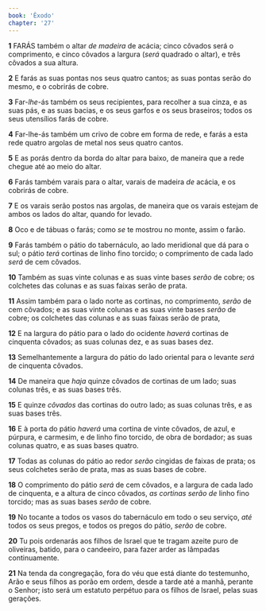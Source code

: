 ```yaml
---
book: 'Êxodo'
chapter: '27'
---
```


**1** FARÁS também o altar _de madeira_ de acácia; cinco côvados será o comprimento, e cinco côvados a largura (_será_ quadrado o altar), e três côvados a sua altura.

**2** E farás as suas pontas nos seus quatro cantos; as suas pontas serão do mesmo, e o cobrirás de cobre.

**3** Far-_lhe_-ás também os seus recipientes, para recolher a sua cinza, e as suas pás, e as suas bacias, e os seus garfos e os seus braseiros; todos os seus utensílios farás de cobre.

**4** Far-lhe-ás também um crivo de cobre em forma de rede, e farás a esta rede quatro argolas de metal nos seus quatro cantos.

**5** E as porás dentro da borda do altar para baixo, de maneira que a rede chegue até ao meio do altar.

**6** Farás também varais para o altar, varais de madeira _de_ acácia, e os cobrirás de cobre.

**7** E os varais serão postos nas argolas, de maneira que os varais estejam de ambos os lados do altar, quando for levado.

**8** Oco e de tábuas o farás; como _se_ te mostrou no monte, assim o farão.

**9** Farás também o pátio do tabernáculo, ao lado meridional que dá para o sul; o pátio _terá_ cortinas de linho fino torcido; o comprimento de cada lado _será_ de cem côvados.

**10** Também as suas vinte colunas e as suas vinte bases _serão_ de cobre; os colchetes das colunas e as suas faixas serão de prata.

**11** Assim também para o lado norte as cortinas, no comprimento, _serão_ de cem côvados; e as suas vinte colunas e as suas vinte bases _serão_ de cobre; os colchetes das colunas e as suas faixas serão de prata,

**12** E na largura do pátio para o lado do ocidente _haverá_ cortinas de cinquenta côvados; as suas colunas dez, e as suas bases dez.

**13** Semelhantemente a largura do pátio do lado oriental para o levante _será_ de cinquenta côvados.

**14** De maneira que _haja_ quinze côvados de cortinas de um lado; suas colunas três, e as suas bases três.

**15** E quinze _côvados_ das cortinas do outro lado; as suas colunas três, e as suas bases três.

**16** E à porta do pátio _haverá_ uma cortina de vinte côvados, de azul, e púrpura, e carmesim, e de linho fino torcido, de obra de bordador; as suas colunas quatro, e as suas bases quatro.

**17** Todas as colunas do pátio ao redor _serão_ cingidas de faixas de prata; os seus colchetes serão de prata, mas as suas bases de cobre.

**18** O comprimento do pátio _será_ de cem côvados, e a largura de cada lado de cinquenta, e a altura de cinco côvados, _as cortinas serão de_ linho fino torcido; mas as suas bases _serão_ de cobre.

**19** No tocante a todos os vasos do tabernáculo em todo o seu serviço, _até_ todos os seus pregos, e todos os pregos do pátio, _serão_ de cobre.

**20** Tu pois ordenarás aos filhos de Israel que te tragam azeite puro de oliveiras, batido, para o candeeiro, para fazer arder as lâmpadas continuamente.

**21** Na tenda da congregação, fora do véu que está diante do testemunho, Arão e seus filhos as porão em ordem, desde a tarde até a manhã, perante o Senhor; isto será um estatuto perpétuo para os filhos de Israel, pelas suas gerações.

